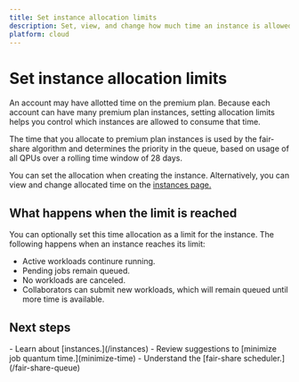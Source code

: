 ```yaml
---
title: Set instance allocation limits
description: Set, view, and change how much time an instance is allowed to use.
platform: cloud
---
```

# Set instance allocation limits

An account may have allotted time on the premium plan. Because each account can have many premium plan instances, setting allocation limits helps you control which instances are allowed to consume that time.

The time that you allocate to premium plan instances is used by the fair-share algorithm and determines the priority in the queue, based on usage of all QPUs over a rolling time window of 28 days.

You can set the allocation when creating the instance.  Alternatively, you can view and change allocated time on the [instances page.](https://quantum.cloud.ibm.com/instances)

## What happens when the limit is reached

You can optionally set this time allocation as a limit for the instance. The following happens when an instance reaches its limit:

- Active workloads continure running.
- Pending jobs remain queued.
- No workloads are canceled.
- Collaborators can submit new workloads, which will remain queued until more time is available.

## Next steps

<Admonition type="tip" title="Recommendations">
    - Learn about [instances.](/instances)
    - Review suggestions to [minimize job quantum time.](minimize-time)
    - Understand the [fair-share scheduler.](/fair-share-queue)
</Admonition>